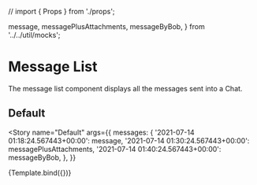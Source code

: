 
// import { Props } from './props';

  message,
  messagePlusAttachments,
  messageByBob,
} from '../../util/mocks';

<Meta title="ChatFeed/MessageList" component={MessageList} />


# Message List

The message list component displays all the messages sent into a Chat.

## Default

<Story
  name="Default"
  args={{
    messages: {
      '2021-07-14 01:18:24.567443+00:00': message,
      '2021-07-14 01:30:24.567443+00:00': messagePlusAttachments,
      '2021-07-14 01:40:24.567443+00:00': messageByBob,
    },
  }}
>
  {Template.bind({})}
</Story>

<ArgsTable story="Default" />
